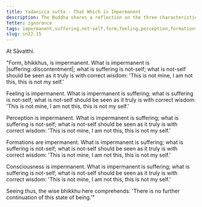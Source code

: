 ```yaml
---
title: Yadanicca sutta - That Which is Impermanent
description: The Buddha shares a reflection on the three characteristics of impermanence, |suffering::discontentment| and not-self for the five aggregates of form, feeling, perception, formations, and consciousness.
fetter: ignorance
tags: impermanent,suffering,not-self,form,feeling,perception,formations,consciousness,sn,sn22-34,sn22
slug: sn22.15
---
```


At Sāvatthi.

"Form, bhikkhus, is impermanent. What is impermanent is |suffering::discontentment|; what is suffering is not-self; what is not-self should be seen as it truly is with correct wisdom: 'This is not mine, I am not this, this is not my self.'

Feeling is impermanent. What is impermanent is suffering; what is suffering is not-self; what is not-self should be seen as it truly is with correct wisdom: 'This is not mine, I am not this, this is not my self.'

Perception is impermanent. What is impermanent is suffering; what is suffering is not-self; what is not-self should be seen as it truly is with correct wisdom: 'This is not mine, I am not this, this is not my self.'

Formations are impermanent. What is impermanent is suffering; what is suffering is not-self; what is not-self should be seen as it truly is with correct wisdom: 'This is not mine, I am not this, this is not my self.'

Consciousness is impermanent. What is impermanent is suffering; what is suffering is not-self; what is not-self should be seen as it truly is with correct wisdom: 'This is not mine, I am not this, this is not my self.'

Seeing thus, the wise bhikkhu here comprehends: 'There is no further continuation of this state of being.'"